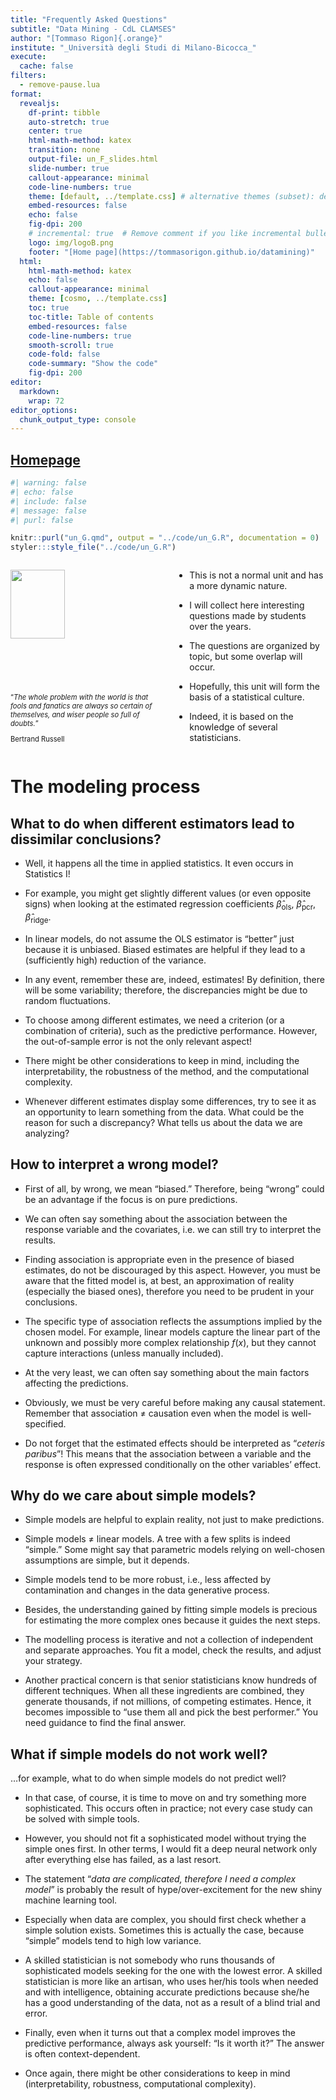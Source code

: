 ```yaml
---
title: "Frequently Asked Questions"
subtitle: "Data Mining - CdL CLAMSES"
author: "[Tommaso Rigon]{.orange}"
institute: "_Università degli Studi di Milano-Bicocca_"
execute:
  cache: false
filters: 
  - remove-pause.lua
format:
  revealjs:
    df-print: tibble
    auto-stretch: true
    center: true
    html-math-method: katex
    transition: none
    output-file: un_F_slides.html
    slide-number: true
    callout-appearance: minimal
    code-line-numbers: true
    theme: [default, ../template.css] # alternative themes (subset): default, night, dark
    embed-resources: false
    echo: false
    fig-dpi: 200
    # incremental: true  # Remove comment if you like incremental bullet points
    logo: img/logoB.png
    footer: "[Home page](https://tommasorigon.github.io/datamining)"
  html:
    html-math-method: katex
    echo: false
    callout-appearance: minimal
    theme: [cosmo, ../template.css]
    toc: true
    toc-title: Table of contents
    embed-resources: false
    code-line-numbers: true
    smooth-scroll: true
    code-fold: false
    code-summary: "Show the code"
    fig-dpi: 200
editor: 
  markdown: 
    wrap: 72
editor_options: 
  chunk_output_type: console
---
```


## [Homepage](../index.html)

```r
#| warning: false
#| echo: false
#| include: false
#| message: false
#| purl: false

knitr::purl("un_G.qmd", output = "../code/un_G.R", documentation = 0)
styler:::style_file("../code/un_G.R")
```

::: columns
::: {.column width="50%"}
![](img/russell.jpg){width="60%" fig-align="center"}

::: {style="font-size: 80%;"}
"*The whole problem with the world is that fools and fanatics are always so certain of themselves, and wiser people so full of doubts.*" 

[Bertrand Russell]{.grey}
:::
:::

::: {.column width="50%"}
- This is not a normal unit and has a more dynamic nature. 

- I will collect here [interesting]{.blue} questions made by students over the years.

- The questions are organized by topic, but some overlap will occur.

- Hopefully, this unit will form the basis of a [statistical culture]{.orange}. 

- Indeed, it is based on the knowledge of several statisticians. 
:::
:::

# The modeling process

## What to do when different estimators lead to dissimilar conclusions?

- Well, it happens all the time in applied statistics. It even occurs in Statistics I!

- For example, you might get slightly different values (or even opposite signs) when looking at the estimated regression coefficients $\hat{\beta}_\text{ols}$, $\hat{\beta}_\text{pcr}$, $\hat{\beta}_\text{ridge}$.

- In linear models, do not assume the OLS estimator is "better" just because it is [unbiased]{.blue}. Biased estimates are helpful if they lead to a (sufficiently high) [reduction of the variance]{.orange}.

- In any event, remember these are, indeed, [estimates]{.orange}! By definition, there will be some variability; therefore, the [discrepancies]{.blue} might be due to random [fluctuations]{.orange}.

- To choose among different estimates, we need a criterion (or a combination of criteria), such as the [predictive performance]{.blue}. However, the out-of-sample error is [not]{.orange} the only relevant aspect! 

- There might be other considerations to keep in mind, including the [interpretability]{.blue}, the [robustness]{.orange} of the method, and the [computational complexity]{.grey}.

- Whenever different estimates display some differences, try to see it as an [opportunity]{.blue} to [learn something from the data]{.orange}. What could be the reason for such a discrepancy? What tells us about the data we are analyzing?

## How to interpret a wrong model?

- First of all, by wrong, we mean "[biased]{.orange}." Therefore, being "wrong" could be an advantage [if]{.orange} the [focus]{.blue} is on [pure predictions]{.blue}.  

- We can often say something about the [association]{.orange} between the response variable and the covariates, i.e. we can still try to [interpret]{.blue} the results. 

- Finding association is appropriate even in the presence of biased estimates, do not be discouraged by this aspect. However, you must be aware that the fitted model is, at best, an [approximation of reality]{.orange} (especially the biased ones), therefore you need to be [prudent]{.blue} in your conclusions.

- The specific [type of association]{.blue} reflects the [assumptions]{.blue} implied by the chosen model. For example, linear models capture the [linear part]{.orange} of the unknown and possibly more complex relationship $f(x)$, but they cannot capture interactions (unless manually included). 

- At the very least, we can often say something about the main factors affecting the predictions. 

- Obviously, we must be [very careful]{.orange} before making any [causal statement]{.orange}. Remember that association $\neq$ causation even when the model is well-specified.

- Do not forget that the estimated effects should be interpreted as "*ceteris paribus*"! This means that the association between a variable and the response is often expressed conditionally on the other variables' effect. 

<!-- ## What is the difference between an algorithm and a model? -->

<!-- ::: columns -->
<!-- ::: {.column width="50%"} -->
<!-- - [Model]{.blue}: a simplified *mathematical* representation of reality. -->

<!-- - [Algorithm]{.blue}: a step-by-step procedure that is useful to obtain the unknown parts of a model. -->
<!-- ::: -->

<!-- ::: {.column width="50%"} -->
<!-- [Example]{.orange}: linear models, neural networks, support vector machine, trees. -->

<!-- [Example]{.orange}: gradient descent, Newton-Raphson, pathwise coordinate descent, LAR. -->
<!-- ::: -->
<!-- ::: -->

## Why do we care about simple models?

- Simple models are helpful to [explain]{.orange} reality, not just to make predictions.

- Simple models $\neq$ linear models. A tree with a few splits is indeed "simple." Some might say that parametric models relying on well-chosen assumptions are simple, but it depends. 

- Simple models tend to be more [robust]{.orange}, i.e., less affected by contamination and changes in the data generative process.

- Besides, the [understanding]{.blue} gained by fitting simple models is precious for estimating the more complex ones because it guides the next steps. 

- The modelling process is [iterative]{.blue} and [not a collection of independent]{.orange} and [separate approaches]{.orange}. You fit a model, check the results, and adjust your strategy. 

- Another practical concern is that senior statisticians know hundreds of different techniques. When all these ingredients are combined, they generate thousands, if not millions, of competing estimates. Hence, it becomes impossible to "use them all and pick the best performer." You need guidance to find the final answer. 

## What if simple models do not work well?

...for example, what to do when simple models do not predict well?

- In that case, of course, it is time to move on and try something more sophisticated. This occurs often in practice; not every case study can be solved with simple tools.

- However, you [should not]{.orange} fit a sophisticated model without trying the simple ones first. In other terms, I would fit a [deep neural network]{.blue} only after [everything else has failed]{.orange}, as a last resort.

- The statement "*data are complicated, therefore I need a complex model*" is probably the result of [hype/over-excitement]{.orange} for the new shiny machine learning tool. 

- Especially when data are complex, you should first check whether a simple solution exists. Sometimes this is actually the case, because "simple" models tend to high low variance. 

- A skilled statistician is not somebody who runs thousands of sophisticated models seeking for the one with the lowest error. A skilled statistician is more like an [artisan]{.blue}, who uses her/his tools [when needed]{.orange} and with [intelligence]{.orange}, obtaining accurate predictions because she/he has a good understanding of the data, not as a result of a blind trial and error. 

- Finally, even when it turns out that a complex model improves the predictive performance, always ask yourself: ["Is it worth it?"]{.orange} The answer is often [context-dependent]{.blue}. 

- Once again, there might be other considerations to keep in mind ([interpretability]{.blue}, [robustness]{.orange}, [computational complexity]{.grey}). 
